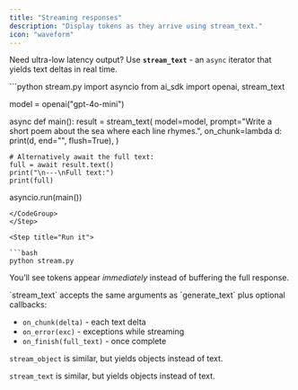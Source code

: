 ```yaml
---
title: "Streaming responses"
description: "Display tokens as they arrive using stream_text."
icon: "waveform"
---
```



Need ultra-low latency output? Use **`stream_text`** - an <code>async</code> iterator that yields
text deltas in real time.

<Steps>
<Step title="Prepare the script">

<CodeGroup>
```python stream.py
import asyncio
from ai_sdk import openai, stream_text

model = openai("gpt-4o-mini")

async def main():
result = stream_text(
model=model,
prompt="Write a short poem about the sea where each line rhymes.",
on_chunk=lambda d: print(d, end="", flush=True),
)

    # Alternatively await the full text:
    full = await result.text()
    print("\n---\nFull text:")
    print(full)

asyncio.run(main())

````
</CodeGroup>
</Step>

<Step title="Run it">

```bash
python stream.py
````

You’ll see tokens appear _immediately_ instead of buffering the full response.

</Step>
</Steps>

<Tip>
`stream_text` accepts the same arguments as `generate_text` plus optional callbacks:

- `on_chunk(delta)` - each text delta
- `on_error(exc)` - exceptions while streaming
- `on_finish(full_text)` - once complete

`stream_object` is similar, but yields objects instead of text.

</Tip>

<Tip>`stream_text` is similar, but yields objects instead of text.</Tip>

